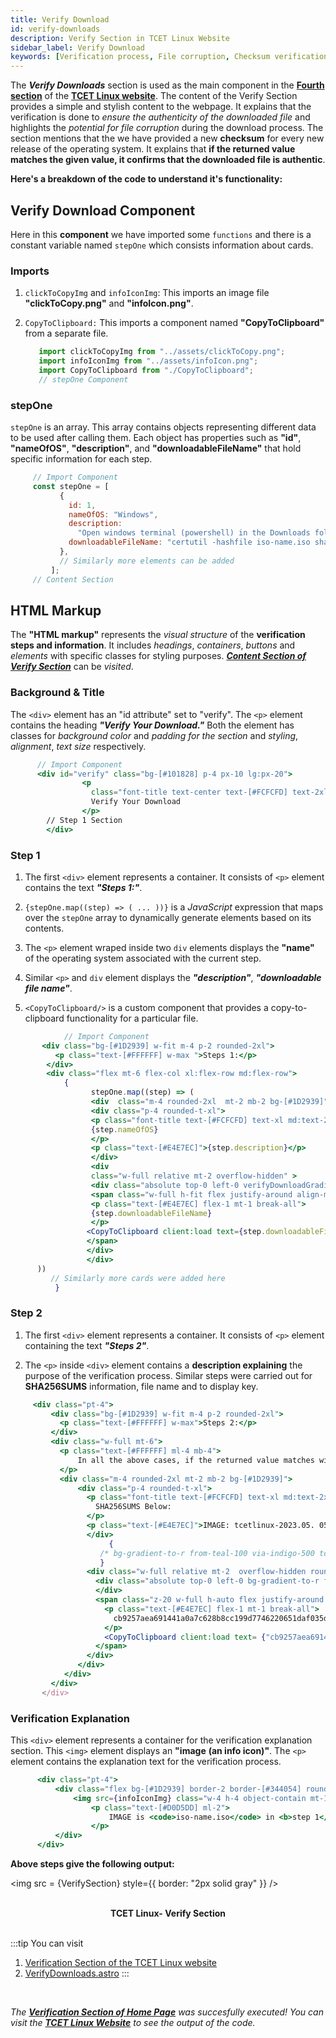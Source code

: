 ```yaml
---
title: Verify Download
id: verify-downloads
description: Verify Section in TCET Linux Website
sidebar_label: Verify Download
keywords: [Verification process, File corruption, Checksum verification, Authenticity, Verify Downloads.astro]
---
```


The ***Verify Downloads*** section is used as the main component in the [**Fourth section**](https://linux.tcetmumbai.in/#verify) of the [**TCET Linux website**](https://linux.tcetmumbai.in/). The content of the Verify Section provides a simple and stylish content to the webpage. It explains that the verification is done to _ensure the authenticity of the downloaded file_ and highlights the *potential for file corruption* during the download process. The section mentions that the we have provided a new **checksum** for every new release of the operating system. It explains that **if the returned value matches the given value, it confirms that the downloaded file is authentic**.

**Here's a breakdown of the code to understand it's functionality:**

## Verify Download Component
Here in this **component** we have imported some `functions` and there is a constant variable named `stepOne` which consists information about cards.

### Imports

1. `clickToCopyImg` and `infoIconImg`: This imports an image file **"clickToCopy.png"** and **"infoIcon.png"**.

3. `CopyToClipboard:` This imports a component named **"CopyToClipboard"** from a separate file.

     ```jsx title="VerifyDownloads.astro" {1-3} showLineNumbers
        import clickToCopyImg from "../assets/clickToCopy.png";
        import infoIconImg from "../assets/infoIcon.png";
        import CopyToClipboard from "./CopyToClipboard";
        // stepOne Component
     ```

### stepOne

`stepOne` is an array. This array contains objects representing different data to be used after calling them. Each object has properties such as **"id"**, **"nameOfOS"**, **"description"**, and **"downloadableFileName"** that hold specific information for each step.
 
   ```jsx title="VerifyDownloads.astro" {4-6,8} showLineNumbers
        // Import Component
        const stepOne = [
              {
                id: 1,
                nameOfOS: "Windows",
                description:
                  "Open windows terminal (powershell) in the Downloads folder or wherever the ISO is and type:",
                downloadableFileName: "certutil -hashfile iso-name.iso sha256",
              },
              // Similarly more elements can be added
            ];
        // Content Section
  ```

## HTML Markup

The **"HTML markup"** represents the *visual structure* of the **verification steps and information**.
It includes *headings*, *containers*, *buttons* and *elements* with specific classes for styling purposes.
[***Content Section of Verify Section***](https://github.com/tcet-opensource/tcet-linux-website/blob/main/src/components/VerifyDownloads.astro#L31-#L116) can be *visited*.

### Background & Title

The `<div>` element has an "id attribute" set to "verify". 
The `<p>` element contains the heading ***"Verify Your Download."*** Both the element has classes for *background color* and *padding for the section* and  *styling*, *alignment*, *text size* respectively.

  ```jsx title="VerifyDownloads.astro" {2,4,5,} showLineNumbers
        // Import Component
        <div id="verify" class="bg-[#101828] p-4 px-10 lg:px-20">
                  <p
                    class="font-title text-center text-[#FCFCFD] text-2xl md:text-4xl pt-2 pb-2" >
                    Verify Your Download
                  </p>
          // Step 1 Section
          </div>
  ```

### Step 1

1. The first `<div>` element represents a container. It consists of `<p>` element contains the text ***"Steps 1:"***.

2. `{stepOne.map((step) => ( ... ))}` is a *JavaScript* expression that maps over the `stepOne` array to dynamically generate elements based on its contents.

3. The `<p>` element wraped inside two `div` elements displays the **"name"** of the operating system associated with the current step.

4. Similar `<p>` and `div` element displays the ***"description"***, ***"downloadable file name"***.

5. `<CopyToClipboard/>` is a custom component that provides a copy-to-clipboard functionality for a particular file.

  ```jsx title="VerifyDownloads.astro" {3,7,11,13,20,22} showLineNumbers
              // Import Component
         <div class="bg-[#1D2939] w-fit m-4 p-2 rounded-2xl">
            <p class="text-[#FFFFFF] w-max ">Steps 1:</p>
          </div>
          <div class="flex mt-6 flex-col xl:flex-row md:flex-row">
              {
                    stepOne.map((step) => (
                    <div  class="m-4 rounded-2xl  mt-2 mb-2 bg-[#1D2939]">
                    <div class="p-4 rounded-t-xl">
                    <p class="font-title text-[#FCFCFD] text-xl md:text-2xl pt-2 pb-2">
                    {step.nameOfOS}
                    </p>
                    <p class="text-[#E4E7EC]">{step.description}</p>
                    </div>
                    <div
                    class="w-full relative mt-2 overflow-hidden" >
                    <div class="absolute top-0 left-0 verifyDownloadGradient h-20 w-full" />
                    <span class="w-full h-fit flex justify-around align-middle p-3 ">
                    <p class="text-[#E4E7EC] flex-1 mt-1 break-all">
                    {step.downloadableFileName}
                    </p>
                   <CopyToClipboard client:load text={step.downloadableFileName} />
                   </span>
                   </div>
                   </div>
        ))
           // Similarly more cards were added here
            }
  ```

### Step 2

1. The first `<div>` element represents a container. It consists of `<p>` element containing the text ***"Steps 2"***.

2. The `<p>` inside `<div>` element contains a **description explaining** the purpose of the verification process. Similar steps were carried out for **SHA256SUMS** information, file name and to display key.

 ```jsx title="VerifyDownloads.astro" {3,6-8,11-13,14,23-25,26} showLineNumbers
      <div class="pt-4">
          <div class="bg-[#1D2939] w-fit m-4 p-2 rounded-2xl">
            <p class="text-[#FFFFFF] w-max">Steps 2:</p>
          </div>
          <div class="w-full mt-6">
            <p class="text-[#FFFFFF] ml-4 mb-4">
                In all the above cases, if the returned value matches with the sha256sum given below, your download is authentic.
            </p>
            <div class="m-4 rounded-2xl mt-2 mb-2 bg-[#1D2939]">
                <div class="p-4 rounded-t-xl">
                  <p class="font-title text-[#FCFCFD] text-xl md:text-2xl pt-2 pb-2">
                    SHA256SUMS Below:
                  </p>
                  <p class="text-[#E4E7EC]">IMAGE: tcetlinux-2023.05. 05-x86_64.iso</p>
                  </div>
                       {
                     /* bg-gradient-to-r from-teal-100 via-indigo-500 to-pink-300 opacity-100 rounded-b-xl */
                     }
                  <div class="w-full relative mt-2  overflow-hidden rounded-b-xl" >
                    <div class="absolute top-0 left-0 bg-gradient-to-r from-teal-100 via-indigo-500 to-pink-300 rounded-b-xl h-24 w-full opacity-50 blur-lg pointer-events-none" >
                    </div>
                    <span class="z-20 w-full h-auto flex justify-around align-middle p-3 " >
                      <p class="text-[#E4E7EC] flex-1 mt-1 break-all">
                        cb9257aea691441a0a7c628b8cc199d7746220651daf035d261c6670ac1a2f49
                      </p>
                      <CopyToClipboard client:load text= {"cb9257aea691441a0a7c628b8cc199d7746220651daf035d261c6670ac1a2f49"} />
                    </span>
                  </div>
                </div>
             </div>
          </div>
        </div>
  ```

### Verification Explanation 
This `<div>` element represents a container for the verification explanation section. This `<img>` element displays an **"image** **(an info icon)"**. The `<p>` element contains the explanation text for the verification process. 

  ```jsx title="VerifyDownloads.astro" {3,5} showLineNumbers
        <div class="pt-4">
            <div class="flex bg-[#1D2939] border-2 border-[#344054] rounded-xl m-4 p-4">
                <img src={infoIconImg} class="w-4 h-4 object-contain mt-1" />
                    <p class="text-[#D0D5DD] ml-2">
                        IMAGE is <code>iso-name.iso</code> in <b>step 1</b>. It is the file that you have downloaded. Verification is done to check the authenticity of the file you have downloaded. Large files may get corrupted in the download process. TCET Linux team provides a new checksum for every new release of the operating system.
                    </p>
            </div>
        </div>
  ```

**Above steps give the following output:**


<img src = {VerifySection} style={{ border: "2px solid gray" }} />

<br />
<center><b><figcaption>TCET Linux- Verify Section</figcaption></b></center>
<br />

:::tip
You can visit
1. [Verification Section of the TCET Linux website](https://linux.tcetmumbai.in/#verify)
2. [VerifyDownloads.astro](https://github.com/tcet-opensource/tcet-linux-website/blob/main/src/components/VerifyDownloads.astro)
:::
<br />

_The [**Verification Section of Home Page**](verify-downloads) was succesfully executed! You can visit the **[TCET Linux Website](https://linux.tcetmumbai.in/)** to see the output of the code._